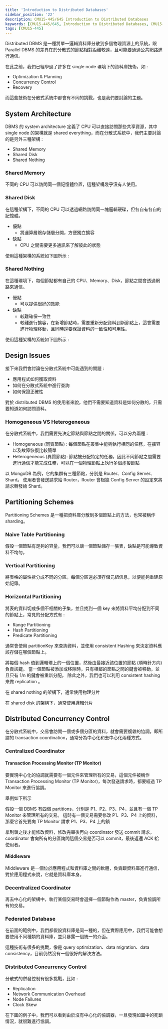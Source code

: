 ```yaml
---
title: 'Introduction to Distributed Databases'
sidebar_position: '22'
description: CMU15-445/645 Introduction to Distributed Databases
keywords: [CMU15-445/645, Introduction to Distributed Databases, CMU15-445/645 筆記]
tags: [CMU15-445]
---
```


<head>
  <title>CMU 15-445 Introduction to Distributed Databases</title>
</head>

Distributed DBMS 是一種將單一邏輯資料庫分散到多個物理資源上的系統，跟 Parallel DBMS 的差異在於分散式的節點相對距離較遠，且可能要通過公共網路進行通信。

在此之前，我們已經學過了許多在 single node 環境下的資料庫技術，如 :

- Optimization & Planning
- Concurrency Control
- Recovery

而這些技術在分散式系統中都會有不同的挑戰，也是我們要討論的主題。

## System Architecture

DBMS 的 system architecture 定義了 CPU 可以直接訪問那些共享資源，其中 single node 的架構就是 shared everything，而在分散式系統中，我們主要討論的是另外三種架構 :

- Shared Memory
- Shared Disk
- Shared Nothing

<ImageModal src="/img/cmu15-445/c22/image.webp" caption="System Architecture" />

### Shared Memory

不同的 CPU 可以訪問同一個記憶體位置，這種架構幾乎沒有人使用。

### Shared Disk

在這種架構下，不同的 CPU 可以透過網路訪問同一塊邏輯硬碟，但各自有各自的記憶體。

- 優點
  - 將運算層跟存儲層分開，方便獨立擴容
- 缺點
  - CPU 之間需要更多通訊來了解彼此的狀態

使用這種架構的系統如下圖所示 :

<ImageModal src="/img/cmu15-445/c22/image-3.webp" caption="Shared Disk" />

### Shared Nothing

在這種環境下，每個節點都有自己的 CPU、Memory、Disk，節點之間會透過網路來通信。

- 優點
  - 可以提供很好的效能
- 缺點
  - 較難確保一致性
  - 較難進行擴容，在新增節點時，需要重新分配資料到新節點上，這會需要進行物理移動，且同時還要保證資料的一致性和可用性。

使用這種架構的系統如下圖所示 :

<ImageModal src="/img/cmu15-445/c22/image-1.webp" caption="Shared Nothing" />

## Design Issues

接下來我們會討論在分散式系統中可能遇到的問題 :

- 應用程式如何獲取資料
- 如何在分散式系統中進行查詢
- 如何保證正確性

對於 distributed DBMS 的使用者來說，他們不需要知道資料是如何分散的，只需要知道如何訪問資料。

### Homogeneous VS Heterogeneous

在分散式系統中，我們需要先決定節點與節點之間的關係，可以分為兩種 :

- Homogeneous (同質節點) : 每個節點在叢集中能夠執行相同的任務，在擴容以及故障恢復比較簡單
- Heterogeneous (異質節點): 節點被分配特定的任務，因此不同節點之間需要進行通信才能完成任務，可以在一個物理節點上執行多個虛擬節點

<ImageModal src="/img/cmu15-445/c22/image-5.webp" caption="Homogeneous VS Heterogeneous" />

以 MongoDB 為例，它的集群有三種節點，分別是 Router、Config Server、Shard。
使用者會發送請求給 Router，Router 會根據 Config Server 的設定來將請求轉發給 Shard。

## Partitioning Schemes

Partitioning Schemes 是一種把資料庫分散到多個節點上的方法，也常被稱作 sharding。

### Naive Table Partitioning

假設一個節點有足夠的容量，我們可以讓一個節點儲存一張表，缺點是可能導致資料不均勻。

### Vertical Partitioning

將表格的屬性拆分成不同的分區。每個分區還必須存儲元組信息，以便能夠重建原始記錄。

<ImageModal src="/img/cmu15-445/c22/image-7.webp" caption="Vertical Partitioning" />

### Horizontal Partitioning

將表的資料切成多個不相關的子集，並且找到一個 key 來將資料平均分配到不同的節點上，常見的分配方式有 :

- Range Partitioning
- Hash Partitioning
- Predicate Partitioning

<ImageModal src="/img/cmu15-445/c22/image-8.webp" caption="Horizontal Partitioning" />

通常會使用 partitionKey 來查詢資料，並使用 consistent Hashing 來決定資料應該存儲在哪個節點上。

<ImageModal src="/img/cmu15-445/c22/image-11.webp" caption="Consistent Hashing" />

將每個 hash 值到邏輯環上的一個位置，然後由最接近該位置的節點 (順時針方向) 負責該鍵。
當一個節點被添加或移除時，只有相鄰的節點之間的鍵會被移動，並且只有 1/n 的鍵會被重新分配。
除此之外，我們也可以利用 consistent hashing 來做 replication 。

在 shared nothing 的架構下，通常使用物理分片

<ImageModal src="/img/cmu15-445/c22/image-9.webp" caption="Physical Sharding" />

在 shared disk 的架構下，通常使用邏輯分片

<ImageModal src="/img/cmu15-445/c22/image-10.webp" caption="Logical Sharding" />

## Distributed Concurrency Control

在分散式系統中，交易會訪問一個或多個分區的資料，就會需要複雜的協調，即所謂的 transaction coordination，通常分為中心化和去中心化兩種方式。

### Centralized Coordinator

#### Transaction Processing Monitor (TP Monitor)

要實現中心化的協調就需要有一個元件來管理所有的交易，這個元件被稱作 Transaction Processing Monitor (TP Monitor)，每次發送請求時，都要經過 TP Monitor 來進行協調。

舉例如下所示

假設一個 DBMS 有四個 partitions，分別是 P1、P2、P3、P4，並且有一個 TP Monitor 來管理所有的交易。
這時有一個交易需要修改 P1、P3、P4 上的資料，那麼它首先要向 TP Monitor 請求 P1、P3、P4 上的鎖

<ImageModal src="/img/cmu15-445/c22/image-12.webp" caption="Centralized Coordinator" />

拿到鎖之後才能修改資料，修改完畢後再向 coordinator 發送 commit 請求，coordinator 會向所有的分區詢問這個交易是否可以 commit，最後返還 ACK 給使用者。

<ImageModal src="/img/cmu15-445/c22/image-13.webp" caption="Centralized Coordinator" />

#### Middleware

Middleware 是一個位於應用程式和資料庫之間的軟體，負責跟資料庫進行通信，對於應用程式來說，它就是資料庫本身。

<ImageModal src="/img/cmu15-445/c22/image-14.webp" caption="Middleware" />

### Decentralized Coordinator

再去中心化的架構中，執行某個交易時會選擇一個節點作為 master，負責協調所有的交易。

<ImageModal src="/img/cmu15-445/c22/image-15.webp" caption="Decentralized Coordinator" />

### Federated Database

在前面的範例中，我們都假設資料庫是同一種的，但在實際應用中，我們可能會想要使用不同種類的資料庫，並只暴露一個統一的介面。

這種技術有很多的挑戰，像是 query optimization、data migration、data consistency，目前仍然沒有一個很好的解決方法。

<ImageModal src="/img/cmu15-445/c22/image-16.webp" caption="Federated Database" />

### Distributed Concurrency Control

分散式的併發控制有很多挑戰，比如 :

- Replication
- Network Communication Overhead
- Node Failures
- Clock Skew

在下圖的例子中，我們可以看到由於沒有中心化的協調器，一旦發現如圖中的死鎖情況，就很難進行協調。

<ImageModal src="/img/cmu15-445/c22/image-17.webp" caption="Distributed Concurrency Control" />

